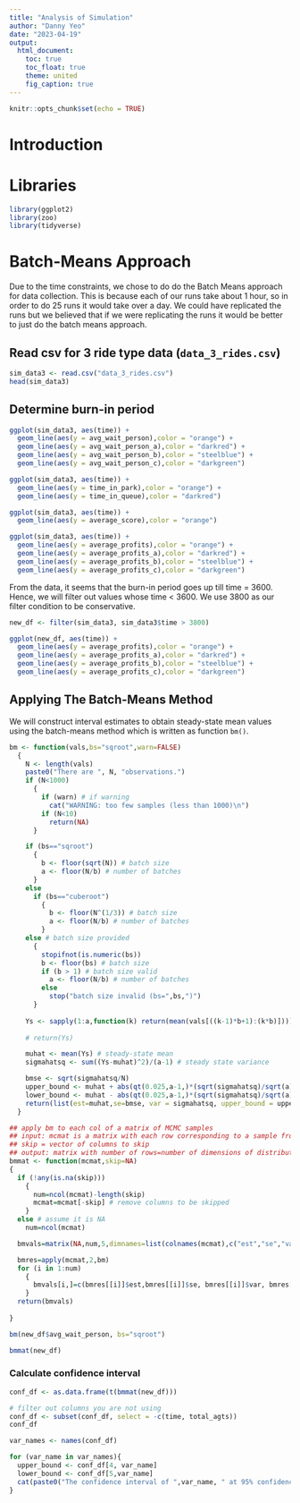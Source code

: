 ```yaml
---
title: "Analysis of Simulation"
author: "Danny Yeo"
date: "2023-04-19"
output: 
  html_document:
    toc: true
    toc_float: true
    theme: united
    fig_caption: true
---
```


```r
knitr::opts_chunk$set(echo = TRUE)

```

# Introduction

# Libraries
```r
library(ggplot2)
library(zoo)
library(tidyverse)
```

# Batch-Means Approach

Due to the time constraints, we chose to do do the Batch Means approach for data collection. This is because each of our runs take about 1 hour, so in order to do 25 runs it would take over a day. We could have replicated the runs but we believed that if we were replicating the runs it would be better to just do the batch means approach.

## Read csv for 3 ride type data (`data_3_rides.csv`)

```r
sim_data3 <- read.csv("data_3_rides.csv")
head(sim_data3)
```

## Determine burn-in period

```r
ggplot(sim_data3, aes(time)) + 
  geom_line(aes(y = avg_wait_person),color = "orange") +
  geom_line(aes(y = avg_wait_person_a),color = "darkred") +
  geom_line(aes(y = avg_wait_person_b),color = "steelblue") +
  geom_line(aes(y = avg_wait_person_c),color = "darkgreen")
```
```r
ggplot(sim_data3, aes(time)) + 
  geom_line(aes(y = time_in_park),color = "orange") +
  geom_line(aes(y = time_in_queue),color = "darkred") 
```
```r
ggplot(sim_data3, aes(time)) + 
  geom_line(aes(y = average_score),color = "orange") 
```
```r
ggplot(sim_data3, aes(time)) + 
  geom_line(aes(y = average_profits),color = "orange") +
  geom_line(aes(y = average_profits_a),color = "darkred") +
  geom_line(aes(y = average_profits_b),color = "steelblue") +
  geom_line(aes(y = average_profits_c),color = "darkgreen")
```

From the data, it seems that the burn-in period goes up till time = 3600. Hence, we will filter out values whose time < 3600. We use 3800 as our filter condition to be conservative.

```r
new_df <- filter(sim_data3, sim_data3$time > 3800)

ggplot(new_df, aes(time)) + 
  geom_line(aes(y = average_profits),color = "orange") +
  geom_line(aes(y = average_profits_a),color = "darkred") +
  geom_line(aes(y = average_profits_b),color = "steelblue") +
  geom_line(aes(y = average_profits_c),color = "darkgreen")
```

## Applying The Batch-Means Method   

We will construct interval estimates to obtain steady-state mean values using the batch-means method which is written as function `bm()`.

```r
bm <- function(vals,bs="sqroot",warn=FALSE)
  {
    N <- length(vals)
    paste0("There are ", N, "observations.")
    if (N<1000)
      {
        if (warn) # if warning
          cat("WARNING: too few samples (less than 1000)\n")
        if (N<10)
          return(NA)
      }

    if (bs=="sqroot") 
      {
        b <- floor(sqrt(N)) # batch size
        a <- floor(N/b) # number of batches
      }
    else
      if (bs=="cuberoot") 
        {
          b <- floor(N^(1/3)) # batch size
          a <- floor(N/b) # number of batches
        }
    else # batch size provided
      {
        stopifnot(is.numeric(bs))  
        b <- floor(bs) # batch size
        if (b > 1) # batch size valid
          a <- floor(N/b) # number of batches
        else
          stop("batch size invalid (bs=",bs,")")
      }
    
    Ys <- sapply(1:a,function(k) return(mean(vals[((k-1)*b+1):(k*b)])))
    
    # return(Ys)

    muhat <- mean(Ys) # steady-state mean
    sigmahatsq <- sum((Ys-muhat)^2)/(a-1) # steady state variance

    bmse <- sqrt(sigmahatsq/N)
    upper_bound <- muhat + abs(qt(0.025,a-1,)*(sqrt(sigmahatsq)/sqrt(a)))
    lower_bound <- muhat - abs(qt(0.025,a-1,)*(sqrt(sigmahatsq)/sqrt(a)))
    return(list(est=muhat,se=bmse, var = sigmahatsq, upper_bound = upper_bound, lower_bound = lower_bound))
  }

## apply bm to each col of a matrix of MCMC samples
## input: mcmat is a matrix with each row corresponding to a sample from the multivariate distribution of interest
## skip = vector of columns to skip
## output: matrix with number of rows=number of dimensions of distribution and 2 columns (estimate and s.error)
bmmat <- function(mcmat,skip=NA)
{
  if (!any(is.na(skip)))
    {
      num=ncol(mcmat)-length(skip)
      mcmat=mcmat[-skip] # remove columns to be skipped
    }
  else # assume it is NA
    num=ncol(mcmat)

  bmvals=matrix(NA,num,5,dimnames=list(colnames(mcmat),c("est","se","var","upper_bound","lower_bound"))) # first col=est, second col=MS s.error, third col= variance, 4th and 5th upper and lower

  bmres=apply(mcmat,2,bm)
  for (i in 1:num)
    {
      bmvals[i,]=c(bmres[[i]]$est,bmres[[i]]$se, bmres[[i]]$var, bmres[[i]]$upper_bound, bmres[[i]]$lower_bound)
    }
  return(bmvals)
 
}
```

```r
bm(new_df$avg_wait_person, bs="sqroot")
```

```r
bmmat(new_df)
```
### Calculate confidence interval

```r
conf_df <- as.data.frame(t(bmmat(new_df)))

# filter out columns you are not using
conf_df <- subset(conf_df, select = -c(time, total_agts))
conf_df
```
```r
var_names <- names(conf_df)

for (var_name in var_names){
  upper_bound <- conf_df[4, var_name]
  lower_bound <- conf_df[5,var_name]
  cat(paste0("The confidence interval of ",var_name, " at 95% confidence is (", lower_bound, ",", upper_bound, ")\n"))
}
```



